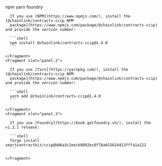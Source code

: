 
<Aside type="note" title="Integrate Chainlink CCIP into your project">
  <Tabs sharedStore="package" client:visible>
    <Fragment slot="tab.1">npm</Fragment>
    <Fragment slot="tab.2">yarn</Fragment>
    <Fragment slot="tab.3">foundry</Fragment>
    <Fragment slot="panel.1">

      If you use [NPM](https://www.npmjs.com/), install the [@chainlink/contracts-ccip NPM
      package](https://www.npmjs.com/package/@chainlink/contracts-ccip) and provide the version number:

      ```shell
      npm install @chainlink/contracts-ccip@1.4.0
      ```

    </Fragment>
    <Fragment slot="panel.2">

      If you use [Yarn](https://yarnpkg.com/), install the [@chainlink/contracts-ccip NPM
      package](https://www.npmjs.com/package/@chainlink/contracts-ccip) and provide the version number:

      ```shell
      yarn add @chainlink/contracts-ccip@1.4.0
      ```

    </Fragment>
    <Fragment slot="panel.3">

      If you use [Foundry](https://book.getfoundry.sh/), install the v1.2.1 release:

      ```shell
      forge install smartcontractkit/ccip@b06a3c2eecb9892ec6f76a015624413fffa1a122
      ```

    </Fragment>

  </Tabs>
</Aside>
